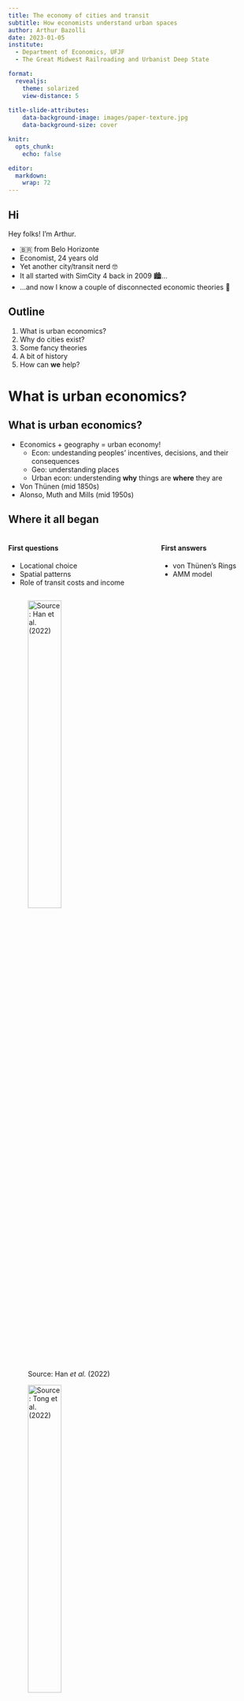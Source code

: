 ```yaml
---
title: The economy of cities and transit
subtitle: How economists understand urban spaces 
author: Arthur Bazolli
date: 2023-01-05
institute: 
  - Department of Economics, UFJF
  - The Great Midwest Railroading and Urbanist Deep State

format: 
  revealjs:
    theme: solarized
    view-distance: 5
    
title-slide-attributes:
    data-background-image: images/paper-texture.jpg
    data-background-size: cover

knitr: 
  opts_chunk: 
    echo: false

editor: 
  markdown: 
    wrap: 72
---
```


## Hi

Hey folks! I'm Arthur.

- 🇧🇷 from Belo Horizonte
- Economist, 24 years old
- Yet another city/transit nerd 🤓
- It all started with SimCity 4 back in 2009 🏙️...
- ...and now I know a couple of disconnected economic theories 🥴



## Outline

1.  What is urban economics?
2.  Why do cities exist?
3.  Some fancy theories
4.  A bit of history
5.  How can **we** help?




# What is urban economics?

## What is urban economics?

- Economics + geography = urban economy!
    + Econ: undestanding peoples' incentives, decisions, and their consequences
    + Geo: understanding places
    + Urban econ: understending **why** things are **where** they are
- Von Thünen (mid 1850s)
- Alonso, Muth and Mills (mid 1950s)




## Where it all began

::: columns
::: {.column width="60%"}
#### First questions

- Locational choice
- Spatial patterns
- Role of transit costs and income
:::

::: {.column width="40%"}
#### First answers

- von Thünen's Rings
- AMM model
:::
:::

::: {layout-ncol="2"}
![Source: Han *et al.* (2022)](images/thunen.jpeg){width="40%"}

![Source: Tong *et al.* (2022)](images/amm.png){width="40%"}
:::



## Modern contributions

- Agglomeration Economies
- New Economical Geography (Paul Krugman, 2008 Nobel Winner)
- Emissions
- Transit
- Zoning
- And all of this together




# Why do cities exist?

## Thinking like an economist

![Trust me... it makes sense.](images/conspiracy.gif)

## Thinking like an economist

- City $=$ labor market
  + Labor supply ($L^s$) and demand ($L^d$)
- People migrate to cities because of **job opportunities**
- Large **labor supply** $\rightarrow$ business clustering

```mermaid
%%| mermaid-format: svg
%%| fig-height: 2in

flowchart LR

A[Urban center] --> B(Large consumer market)
B --> C(Job opportunities)
C --> D(Migration)

A --> E(Big labor pool)
D --> E
D --> B

E --> F(Specialized jobs, \n specialized businesses)
F --> D
F --> C
```

> This feedback effect is what makes cities so attractive!



## The agglomeration economies

- Economies of scale:
  + $\uparrow q \rightarrow$ dillute sunken costs, i.e., more production $\rightarrow$ cheaper products
  + Job specialization $\rightarrow$ $\uparrow q$ per $\bar{L}$ and innovation

```mermaid
%%| mermaid-format: svg
%%| fig-height: 2in

flowchart LR

A[Cities] --> B(Large consumer market)
A --> C(Specialized labor pool)
A --> D(Big enough niche markets)

B --> E(Bigger demand)
E --> D

C --> F(Bigger productivity)
F --> E
F --> I(Innovation)

D --> G(Diversity!)

E --> H(Cheaper products)
H --> E

I --> J(Economic development)
J --> E
```



## The agglomeration economies

In short, **cities exist** because they generate **agglomeration economies**. 

All of this feels very intuitive, but urban economics crystalized it and helped us understand the transmission channels




# Some fancy theories

## Strong assumptions...

- Firms concentrate on a single point (CBD)
- Families work at the CDB
- Everyone has the same income and preferences
- Rational consumers 
- Consumption bundle: housing and "everything else"
- Subject to:
  + budget constraint
  + housing costs ($\$/sq. ft.$)
  + transportation costs ($\$/mi$)



## ...but meaningful insights...

- People try to avoid **commuting** costs living **closer** to the CBD
  + $\uparrow$ Demand $\rightarrow$ $\uparrow$ land values near CBD
- But they also want bigger homes...
  + ...so they move to the suburbs, where land is cheaper

- Density is higher near the CBD
- Price is higher near the CBD



## ...and useful predictions.

### Fall in transport costs
- E.g.: a new subway line
- Farther places become more accessible
  + Sprawl (!), flatter density and price gradients

> People don't need anymore to live in cramped shoeboxes to get to work in 30 mins!



## ...and useful predictions.

### Income growth
Remember: *uniform* income growth!
 
- People want to consume more land
- Some of them outbid others to get more space in downtown 
- Others buy bigger homes a bit farther
- Sprawl, flatter density gradients.



## Actual data

![Source: Bertaud (2018)](images/bertaud_density.png)



## Actual data

::: {layout-nrow=2}
![](images/usa_dens.jpeg){height="250px"}
![](images/br_dens.jpeg){height="250px"}
![](images/paris_london.jpeg){height="300px"}
:::



# A bit of history

## Early days

:::: {.columns}
::: {.column width="50%"}
### Animal traction
- Inside the city
- Factories $\rightarrow$ port 
- Countryside (slow and expensive!)
:::

::: {.column width="50%"}
### Ports
- Riverside and coastal cities
- Exports
:::
::::



## Early days 
- Shipping costs were a enormous barrier, even inside the city
- Workers commuted by foot or horse
  + Spatial constraint on city size
  + Should live close to factories!
- Result: factories close to **downtown** and ports



# The ascent of the monocentric city

## Railways! 
- Unprecedented revolution
- Firms can reach farther markets
- Enhances **agglomeration** economies
- New pattern: firms clustered along rail the rails



## Transit innovations

- Cities are generally spatially limited by 1hr distance to downtown 
- *Omnibus*, streetcars, subways $\rightarrow$ faster commute $\rightarrow$ cities got bigger!

- $\downarrow$ commuting costs $\rightarrow$ $\uparrow$ city size $\rightarrow$ agglomeration economies
  + Specialization
  + Knowlede sharing
  + Innovations



## Transit innovations

What's the impact in the urban strucutre equilibrium?

:::: {.columns}
::: {.column width="50%"}
- While sprawling, this made cities more **monocentric**
- Hub-and-spoke networks $\rightarrow$ easy access to the CBD
- Residential development along transit corridors (TOD!)
:::

::: {.column width="50%"}
![](images/bonde_bh.png){width="80%"}
:::
::::

  

## Construction innovations

:::: {.columns}
::: {.column width="50%"}
### Until early 1800s
- Wood in everything
- Difficult and expensive to go above three floors
- Ground floor was the most expensive
:::

::: {.column width="50%"}
### Industrial Revolution
- Nails become cheaper
- Steel structures
- Elevator (1854): up is the new down
:::
::::



## The ascent of the monocentric city

### Railway + streetcar + elevator = new spatial equilibrium

- Cities grow up and above
- Favors monocentric patterns
  + Centralized businesses
  + TOD
- Firms still have large **shipping costs**, but it became cheaper to bring workers
  + Allowed development outside downtown, along the rails




# The decline of the monocentric city



## Trucks
- Just as the rails, a new revolution in **shipping costs**
- No need to be right at the station or the consumer market
- 1930s onward: competitive with respect to train and ships

**Locational choice: before vs. after trucks**
![](images/caminhao.png)



## A ~~street~~car named desire

- This I'm sure you all know better than anyone else... So I'm gonna concentrate on the **consequences** of sprawl.

![](images/phoenix.jpg){fig-align="center"}



## Offices and retail

- Until the 70s: contact was key
  + No excel, no email!
  + Reports are expensive to move around: opertional activities **must** be downtown
- 1980s onwards: PCs!
  + Many occupations eliminated or done remotely
  + E.g.: call centers outsourced to India



## Offices and retail

If contact is vital, the tendency is towards centralization. That's why, despite some predictions, downtown is not (completely) dead!

> In many jobs, even the highly intellectual ones, face-to-face job increases **productivity**. Unplanned **interactions** at halls and common spaces use to be the key to progress. As important as that, remote work is rarely as pleasant as being in the same room. Glaeser and Cutler (2021)



## Thanks!

### Arthur Bazolli

<a href="http://twitter.com/baarthur0">
`r icons::fontawesome("twitter")` @baarthur0 </a>

<a href="http://github.com/baarthur"> `r icons::fontawesome("github")`
@baarthur </a>

<a href="mailto:arthur.bazolli@estudante.ufjf.br">
`r icons::fontawesome("paper-plane")` arthur.bazolli\@estudante.ufjf.br
</a>

<a href="https://baarthur.github.io/urbana_grad/">
`r icons::fontawesome("link")` baarthur.github.io/urban_econ/ </a>
